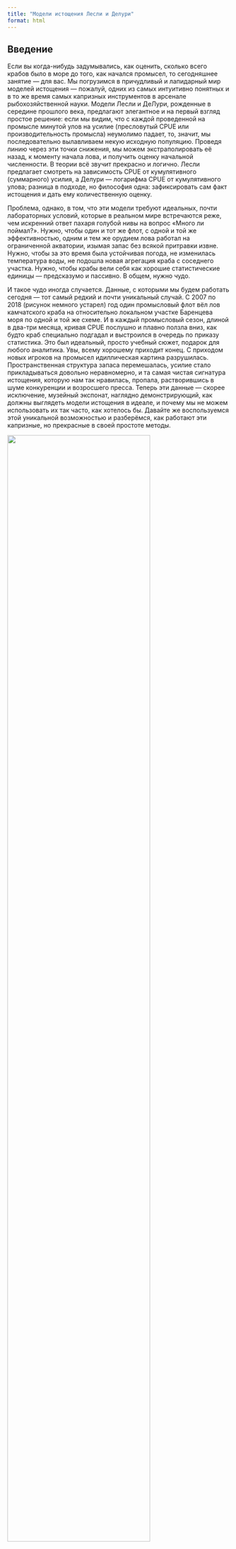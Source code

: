 ```yaml
---
title: "Модели истощения Лесли и Делури"
format: html
---
```

## Введение

Если вы когда-нибудь задумывались, как оценить, сколько всего крабов было в море до того, как начался промысел, то сегодняшнее занятие — для вас. Мы погрузимся в причудливый и лапидарный мир моделей истощения — пожалуй, одних из самых интуитивно понятных и в то же время самых капризных инструментов в арсенале рыбохозяйственной науки. Модели Лесли и ДеЛури, рожденные в середине прошлого века, предлагают элегантное и на первый взгляд простое решение: если мы видим, что с каждой проведенной на промысле минутой улов на усилие (пресловутый CPUE или производительность промысла) неумолимо падает, то, значит, мы последовательно вылавливаем некую исходную популяцию. Проведя линию через эти точки снижения, мы можем экстраполировать её назад, к моменту начала лова, и получить оценку начальной численности. В теории всё звучит прекрасно и логично. Лесли предлагает смотреть на зависимость CPUE от кумулятивного (суммарного) усилия, а Делури — логарифма CPUE от кумулятивного улова; разница в подходе, но философия одна: зафиксировать сам факт истощения и дать ему количественную оценку.

Проблема, однако, в том, что эти модели требуют идеальных, почти лабораторных условий, которые в реальном мире встречаются реже, чем искренний ответ пахаря голубой нивы на вопрос «Много ли поймал?». Нужно, чтобы один и тот же флот, с одной и той же эффективностью, одним и тем же орудием лова работал на ограниченной акватории, изымая запас без всякой притравки извне. Нужно, чтобы за это время была устойчивая погода, не изменилась температура воды, не подошла новая агрегация краба с соседнего участка. Нужно, чтобы крабы вели себя как хорошие статистические единицы — предсказумо и пассивно. В общем, нужно чудо.

И такое чудо иногда случается. Данные, с которыми мы будем работать сегодня — тот самый редкий и почти уникальный случай. С 2007 по 2018 (рисунок немного устарел) год один промысловый флот вёл лов камчатского краба на относительно локальном участке Баренцева моря по одной и той же схеме. И в каждый промысловый сезон, длиной в два-три месяца, кривая CPUE послушно и плавно ползла вниз, как будто краб специально подгадал и выстроился в очередь по приказу статистика. Это был идеальный, просто учебный сюжет, подарок для любого аналитика. Увы, всему хорошему приходит конец. С приходом новых игроков на промысел идиллическая картина разрушилась. Пространственная структура запаса перемешалась, усилие стало прикладываться довольно неравномерно, и та самая чистая сигнатура истощения, которую нам так нравилась, пропала, растворившись в шуме конкуренции и возросшего пресса. Теперь эти данные — скорее исключение, музейный экспонат, наглядно демонстрирующий, как должны выглядеть модели истощения в идеале, и почему мы не можем использовать их так часто, как хотелось бы. Давайте же воспользуемся этой уникальной возможностью и разберёмся, как работают эти капризные, но прекрасные в своей простоте методы.

![](images/KINGCRABdepletion.png){fig-align="center" width="80%"}


 **Для работы скрипта:**

1.  Скачайте файлы данных [DATAdep.csv](https://mombus.github.io/cRab/data/DATAdep.csv).

2.  Установите рабочую директорию в setwd().

3.  Установите необходимые пакеты : **`install.packages(c("FSA", "ggplot2", "dplyr","broom","tidyverse" ))`**.

Файл скрипта находиться [здесь](https://mombus.github.io/cRab/data/DEPLETION.R).

```r
# ========================================================================================================================
# ПРАКТИЧЕСКОЕ ЗАНЯТИЕ: МОДЕЛИ ИСТОЩЕНИЯ ЛЕСЛИ И ДЕЛУРИ
# Курс: "Оценка водных биоресурсов в среде R (для начинающих)"
# Автор: Баканев С. В. Дата: 03.09.2025
# ========================================================================================================================

# 1. ПОДГОТОВКА СРЕДЫ ====================================================================================================

# Установка и подключение необходимых пакетов
# FSA - Fisheries Stock Analysis для моделей истощения
# ggplot2 - для продвинутой визуализации
# dplyr - для манипуляций с данными
# tidyverse - современный подход к обработке данных
if (!require("FSA")) install.packages("FSA")
if (!require("ggplot2")) install.packages("ggplot2")
if (!require("dplyr")) install.packages("dplyr")
if (!require("broom")) install.packages("broom")
if (!require("tidyverse")) install.packages("tidyverse")

library(FSA)
library(ggplot2)
library(dplyr)
library(broom)
library(tidyverse)

# Установка рабочей директории - укажите путь к папке с данными
setwd("C:/DEPLETION/")

# 2. ЗАГРУЗКА И ПЕРВИЧНЫЙ АНАЛИЗ ДАННЫХ ==================================================================================

# Чтение данных из CSV-файла
# header = TRUE - первая строка содержит названия колонок
# sep = ";" - разделитель точка с запятой (common для European CSV)
LESLIDATA <- read.csv("DATAdep.csv", header = TRUE, sep = ";")

# Проверка структуры данных
# Функция str() показывает:
# - тип объекта (data.frame)
# - количество наблюдений и переменных
# - тип каждой переменной
str(LESLIDATA)

# 3. БАЗОВЫЙ АНАЛИЗ МОДЕЛИ ЛЕСЛИ ДЛЯ ОДНОГО ПЕРИОДА ======================================================================

# Фильтрация данных для 2008 года (2007 < YEAR < 2009)
DATA <- LESLIDATA[LESLIDATA$YEAR > 2007 & LESLIDATA$YEAR < 2009, ]

# Построение модели истощения по методу Лесли
# Модель Лесли: CPUE ~ кумулятивное усилие
# Использует линейную регрессию для оценки начальной численности
lesli <- depletion(DATA$CATCH, DATA$EFFORT, method = "Leslie")

# Визуализация модели
# График показывает зависимость CPUE от кумулятивного усилия
plot(lesli)

# Доверительные интервалы для параметров модели
confint(lesli)

# Сводная информация по модели
# Включает оценки параметров и статистику качества
summary(lesli)

# 4. РАСШИРЕННЫЙ АНАЛИЗ ПО ГОДАМ (2007-2018) =============================================================================

# Создаем функцию для расчета кумулятивных показателей
# Кумулятивные показатели необходимы для построения моделей истощения
calculate_cumulative <- function(data) {
  data %>%
    arrange(WEEK) %>%  # Сортировка по неделям
    mutate(
      cumulative_effort = cumsum(EFFORT),  # Накопленное усилие
      cumulative_catch = cumsum(CATCH)     # Накопленный улов
    )
}

# Инициализация списка для хранения результатов
leslie_models_list <- list()

# Анализ для каждого года в диапазоне 2007-2018
for (year in 2007:2018) {
  # Фильтрация данных по году
  year_data <- LESLIDATA %>% 
    filter(YEAR == year) %>%
    na.omit()  # Удаление пропущенных значений
  
  # Проверка достаточности данных (минимум 3 наблюдения)
  if (nrow(year_data) < 3) {
    message(paste("Недостаточно данных для анализа в", year))
    next  # Переход к следующему году
  }
  
  # Расчет кумулятивных показателей
  year_data <- calculate_cumulative(year_data)
  
  # Добавление CPUE (улов на единицу усилия)
  year_data$CPUE <- year_data$CATCH / year_data$EFFORT
  
  # Построение модели Лесли через линейную регрессию
  leslie_model <- try(lm(CPUE ~ cumulative_effort, data = year_data), silent = TRUE)
  
  if (inherits(leslie_model, "try-error")) {
    # Обработка ошибок моделирования
    year_data$leslie_predicted <- NA
    year_data$leslie_lwr <- NA
    year_data$leslie_upr <- NA
    message(paste("Ошибка в модели Лесли для", year))
  } else {
    # Получение предсказаний с доверительными интервалами
    predictions <- predict(leslie_model, interval = "confidence", level = 0.95)
    year_data$leslie_predicted <- predictions[, "fit"]
    year_data$leslie_lwr <- predictions[, "lwr"]
    year_data$leslie_upr <- predictions[, "upr"]
    
    # Расчет начальной биомассы (No)
    # No = -a/b, где a - интерсепт, b - коэффициент кумулятивного усилия
    a <- coef(leslie_model)[1]
    b <- coef(leslie_model)[2]
    No <- -a / b
    year_data$No <- No
  }
  
  # Сохранение результатов для года
  leslie_models_list[[as.character(year)]] <- year_data
}

# Объединение данных всех лет
all_years_leslie <- bind_rows(leslie_models_list, .id = "Year")

# Преобразование Year в фактор с сохранением порядка
all_years_leslie$Year <- factor(all_years_leslie$Year, levels = as.character(2007:2018))

# 5. ВИЗУАЛИЗАЦИЯ РЕЗУЛЬТАТОВ МОДЕЛИ ЛЕСЛИ ==============================================================================

# Построение фасетного графика для всех лет
leslie_facet_plot <- ggplot(all_years_leslie, aes(x = cumulative_effort)) +
  geom_point(aes(y = CPUE), size = 2, color = "darkblue", alpha = 0.7) +
  geom_ribbon(aes(ymin = leslie_lwr, ymax = leslie_upr), 
              fill = "red", alpha = 0.2) +  # Доверительный интервал
  geom_line(aes(y = leslie_predicted), color = "red", linewidth = 1) +
  facet_wrap(~ Year, scales = "free", ncol = 3) +  # Свободные масштабы для каждого года
  labs(
    title = "Модель Лесли: зависимость CPUE от кумулятивного усилия",
    subtitle = "С доверительными интервалами (95%)",
    x = "Кумулятивное усилие лова",
    y = "CPUE (улов на единицу усилия)"
  ) +
  theme_minimal() +
  theme(
    plot.title = element_text(hjust = 0.5, face = "bold", size = 16),
    plot.subtitle = element_text(hjust = 0.5, size = 12),
    strip.text = element_text(face = "bold", size = 10)
  )

# Вывод графика
print(leslie_facet_plot)

# Сохранение графика (раскомментируйте для использования)
# ggsave("Leslie_Model_Facets_2007_2018_with_CI.png", plot = leslie_facet_plot, width = 14, height = 10, dpi = 300)

# 6. СРАВНИТЕЛЬНЫЙ АНАЛИЗ МОДЕЛЕЙ ЛЕСЛИ И ДЕЛУРИ ========================================================================

# Инициализация списка для хранения результатов
results_list <- list()

# Анализ для каждого года
for (year in 2007:2018) {
  year_data <- LESLIDATA %>% 
    filter(YEAR == year) %>%
    na.omit()
  
  if (nrow(year_data) < 3) next
  
  # Модель Лесли через FSA
  leslie_model <- try(depletion(year_data$CATCH, year_data$EFFORT, method = "Leslie"), silent = TRUE)
  if (inherits(leslie_model, "try-error")) {
    leslie_no <- leslie_lci <- leslie_uci <- NA
  } else {
    leslie_ci <- confint(leslie_model)
    leslie_no <- coef(leslie_model)["No"]
    leslie_lci <- leslie_ci["No", "95% LCI"]
    leslie_uci <- leslie_ci["No", "95% UCI"]
  }
  
  # Модель Делури через FSA
  delury_model <- try(depletion(year_data$CATCH, year_data$EFFORT, method = "Delury"), silent = TRUE)
  if (inherits(delury_model, "try-error")) {
    delury_no <- delury_lci <- delury_uci <- NA
  } else {
    delury_ci <- confint(delury_model)
    delury_no <- coef(delury_model)["No"]
    delury_lci <- delury_ci["No", "95% LCI"]
    delury_uci <- delury_ci["No", "95% UCI"]
  }
  
  # Сохранение результатов
  results_list[[as.character(year)]] <- data.frame(
    Year = year,
    Model = c("Лесли", "Делури"),
    Initial_Biomass = c(leslie_no, delury_no),
    LCI = c(leslie_lci, delury_lci),
    UCI = c(leslie_uci, delury_uci)
  )
}

# Преобразование списка в dataframe
results_df <- bind_rows(results_list)

# 7. ВИЗУАЛИЗАЦИЯ СРАВНЕНИЯ МОДЕЛЕЙ =====================================================================================

# График динамики начальной биомассы
biomass_plot <- ggplot(results_df, aes(x = Year, y = Initial_Biomass/1000, color = Model)) +
  geom_point(size = 2.5) +
  geom_errorbar(aes(ymin = LCI/1000, ymax = UCI/1000), width = 0.2) +
  geom_line(aes(group = Model), linetype = "dashed") +
  labs(
    title = "Динамика начальной биомассы (2007-2018)",
    subtitle = "Модели Лесли и Делури с 95% доверительными интервалами",
    x = "Год",
    y = "Начальная биомасса, тыс. т",
    color = "Модель"
  ) +
  theme_minimal() +
  theme(
    plot.title = element_text(hjust = 0.5, face = "bold"),
    plot.subtitle = element_text(hjust = 0.5),
    legend.position = "top"
  ) +
  scale_color_manual(values = c("Лесли" = "blue", "Делури" = "red"))

print(biomass_plot)

# 8. ДЕТАЛИЗИРОВАННЫЙ АНАЛИЗ ПАРАМЕТРОВ =================================================================================

# Создание таблиц с параметрами моделей
leslie_all_years <- data.frame()
delury_all_years <- data.frame()

for (year in 2007:2018) {
  year_data <- LESLIDATA %>% filter(YEAR == year) %>% na.omit()
  if (nrow(year_data) < 3) next
  
  # Анализ для модели Лесли
  tryCatch({
    leslie_model <- depletion(year_data$CATCH, year_data$EFFORT, method = "Leslie")
    leslie_ci <- confint(leslie_model)
    leslie_all_years <- rbind(leslie_all_years, data.frame(
      Модель = "Лесли",
      Год = year,
      B0 = round(leslie_model$est["No", "Estimate"], 2),
      B0_LCI = round(leslie_ci["No", "95% LCI"], 2),
      B0_UCI = round(leslie_ci["No", "95% UCI"], 2),
      q = round(leslie_model$est["q", "Estimate"], 6),
      q_LCI = round(leslie_ci["q", "95% LCI"], 6),
      q_UCI = round(leslie_ci["q", "95% UCI"], 6),
      R2 = round(summary(leslie_model$lm)$r.squared, 4)
    ))
  }, error = function(e) {
    message(paste("Ошибка в модели Лесли для", year, ":", e$message))
  })
  
  # Анализ для модели Делури
  tryCatch({
    delury_model <- depletion(year_data$CATCH, year_data$EFFORT, method = "DeLury")
    delury_ci <- confint(delury_model)
    delury_all_years <- rbind(delury_all_years, data.frame(
      Модель = "Делури",
      Год = year,
      B0 = round(delury_model$est["No", "Estimate"], 2),
      B0_LCI = round(delury_ci["No", "95% LCI"], 2),
      B0_UCI = round(delury_ci["No", "95% UCI"], 2),
      q = round(delury_model$est["q", "Estimate"], 6),
      q_LCI = round(delury_ci["q", "95% LCI"], 6),
      q_UCI = round(delury_ci["q", "95% UCI"], 6),
      R2 = round(summary(delury_model$lm)$r.squared, 4)
    ))
  }, error = function(e) {
    message(paste("Ошибка в модели Делури для", year, ":", e$message))
  })
}

# Вывод результатов
print("Таблица параметров модели Лесли по годам:")
print(leslie_all_years)

print("Таблица параметров модели Делури по годам:")
print(delury_all_years)

# Сохранение результатов
write.csv(leslie_all_years, "Leslie_parameters_all_years.csv", row.names = FALSE)
write.csv(delury_all_years, "Delury_parameters_all_years.csv", row.names = FALSE)

# ========================================================================================================================
# ИНТЕРПРЕТАЦИЯ РЕЗУЛЬТАТОВ:
# 1. Модель Лесли: CPUE = a + b * (кумулятивное усилие)
# 2. Модель Делури: ln(CPUE) = a + b * (кумулятивное усилие)
# Параметры:
# - B0 (No): начальная биомасса/численность
# - q: коэффициент уловистости
# - R2: показатель качества модели (0-1)
# Доверительные интервалы показывают точность оценок
# ========================================================================================================================
```

## Результаты применения моделей истощения

Анализ данных промысла камчатского краба в Баренцевом море с 2007 по 2018 год выявил крайне неоднородную эффективность моделей истощения. В течение 2008-2011 и 2017-2018 годов обе модели демонстрировали статистически значимые результаты с высокими коэффициентами детерминации (R² > 0.65), что указывало на четко выраженный эффект истощения запаса в эти периоды. Наиболее надежные оценки начальной биомассы (*B~0~*) были получены для 2008 года: модель Лесли показала 14.4 тыс. тонн, а модель Делури — 14.3 тыс. тонн с относительно узкими доверительными интервалами.

Однако в другие годы (2012-2014) результаты оказались статистически несостоятельными — модели не выявили значимого отрицательного наклона, а доверительные интервалы включали биологически нереалистичные значения, включая отрицательную биомассу. Особенно показательными был 2014 год, где верхняя граница доверительного интервала превышала нижнюю более чем на 150 тыс. тонн, что свидетельствует о крайне ненадежных оценках.

Анализ коэффициента уловистости (*q*) выявил интересную динамику: значения демонстрировали выраженную изменчивость от 0.0023 в 2007 году до 0.0163 в 2010 году по модели Делури. Начиная с 2011 года значения *q* стабилизировались на более высоком уровне (0.009-0.015), что может указывать на изменение эффективности промысла или поведенческих характеристик краба.

Сравнительный анализ двух моделей показал их принципиальную согласованность: расхождения в оценках *B~0~* редко превышали 10-15%, что является приемлемым для данного типа моделей. Однако модель ДеЛури в большинстве случаев демонстрировала несколько более высокую точность оценок, выражающуюся в немного более узких доверительных интервалах.

Ключевым выводом исследования стало подтверждение ограниченной применимости моделей истощения — они работают адекватно только в условиях контролируемого промысла с изолированной популяцией. После 2018 года, с появлением новых промысловых игроков, модели потеряли практическую ценность, поскольку нарушилось основное предположение о закрытости системы и стабильности технологии добычи. Таким образом, несмотря на теоретическую элегантность, модели Лесли и Делури остаются нишевым инструментом, применимым лишь в редких условиях идеального промыслового сценария.


